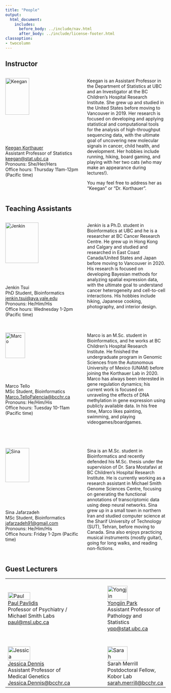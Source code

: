 ```yaml
---
title: "People"
output:
  html_document:
    includes:
      before_body: ../include/nav.html
      after_body: ../include/license-footer.html
classoption:
- twocolumn
---
```



## Instructor

:::: {style="display: grid; grid-template-columns: 1fr 1fr; grid-column-gap: 10px;"}

::: {}
![Keegan](peoplePics/Keegan_shot.jpg){width=55%}
<br>[Keegan Korthauer](https://kkorthauer.org/)
<br>Assistant Professor of Statistics
<br><keegan@stat.ubc.ca>
<br>Pronouns: She/Her/Hers
<br>Office hours: Thursday 11am-12pm (Pacific time)
:::


::: {}
Keegan is an Assistant Professor in the Department of Statistics at UBC and an Investigator at the BC Children's Hospital Research Institute. She grew up and studied in the United States before moving to Vancouver in 2019. Her research is focused on developing and applying statistical and computational tools for the analysis of high-throughput sequencing data, with the ultimate goal of uncovering new molecular signals in cancer, child health, and development. Her hobbies include running, hiking, board gaming, and playing with her two cats (who may make an appearance during lectures!). 

You may feel free to address her as "Keegan" or "Dr. Korthauer". 
:::

::::



## Teaching Assistants 

:::: {style="display: grid; grid-template-columns: 1fr 1fr; grid-column-gap: 10px;"}

::: {}
![Jenkin](peoplePics/jenkinTsui.jpg){width=65%}
<br>Jenkin Tsui
<br>PhD Student, Bioinformatics
<br><jenkin.tsui@aya.yale.edu>
<br>Pronouns: He/Him/His
<br>Office hours: Wednesday 1-2pm (Pacific time)  
:::


::: {}
Jenkin is a Ph.D. student in Bioinformatics at UBC and he is a researcher at BC Cancer Research Centre. He grew up in Hong Kong and Calgary and studied and researched in East Coast Canada/United States and Japan before moving to Vancouver in 2020. His research is focused on developing Bayesian methods for analyzing spatial expression data, with the ultimate goal to understand cancer heterogeneity and cell-to-cell interactions. His hobbies include hiking, Japanese cooking, photography, and interior design.
:::

::::

&nbsp;

:::: {style="display: grid; grid-template-columns: 1fr 1fr; grid-column-gap: 10px;"}

::: {}
![Marco](peoplePics/marcoTello.jpg){width=50%}
<br>Marco Tello
<br>MSc Student, Bioinformatics
<br><Marco.TelloPalencia@bcchr.ca>
<br>Pronouns: He/Him/His
<br>Office hours: Tuesday 10-11am (Pacific time)
:::


::: {}
Marco is an M.Sc. student in Bioinformatics, and he works at BC Children's Hospital Research Institute. He finished the undergraduate program in Genomic Sciences from the Autonomous University of Mexico (UNAM) before joining the Korthauer Lab in 2020. Marco has always been interested in gene regulation dynamics; his current work is focused on unraveling the effects of DNA methylation in gene expression using publicly available data. In his free time, Marco likes painting, swimming, and playing videogames/boardgames.
:::

::::


&nbsp;

:::: {style="display: grid; grid-template-columns: 1fr 1fr; grid-column-gap: 10px;"}

::: {}
![Sina](peoplePics/sinaJ2.png){width=55%}
<br>Sina Jafarzadeh
<br>MSc Student, Bioinformatics
<br><jafarzadeh91@gmail.com>
<br>Pronouns: He/Him/His
<br>Office hours: Friday 1-2pm (Pacific time)
:::


::: {}
Sina is an M.Sc. student in Bioinformatics and recently defended his M.Sc. thesis under the supervision of Dr. Sara Mostafavi at BC Children's Hospital Research Institute. He is currently working as a research assistant in Michael Smith Genome Sciences Centre, focusing on generating the functional annotations of transcriptomic data using deep neural networks. Sina grew up in a small town in northern Iran and studied computer science at the Sharif University of Technology (SUT), Tehran, before moving to Canada. Sina also enjoys practicing musical instruments (mostly guitar), going for long walks, and reading non-fictions.
:::


::::

## Guest Lecturers
|  |   |  |
|---------------|---------------|---------------|
| <br> ![Paul](peoplePics/paulPavlidis.jpg){width=60%} <br> [Paul Pavlidis](https://pavlab.msl.ubc.ca/) <br> Professor of Psychiatry / Michael Smith Labs <paul@msl.ubc.ca> <br> &nbsp; | | <br> ![Yongjin](peoplePics/youngjinPark.png){width=60%} <br> [Yongjin Park](https://ypark.github.io/) <br> Assistant Professor of Pathology and Statistics <br> <ypp@stat.ubc.ca> <br> &nbsp; |
 | <br> ![Jessica](peoplePics/jessicaDennis.jpg){width=60%} <br> [Jessica Dennis](www.dennislab.ca) <br> Assistant Professor of Medical Genetics <br> <Jessica.Dennis@bcchr.ca> | | <br> ![Sarah](peoplePics/sarahMerrill.jpg){width=60%} <br> Sarah Merrill <br> Postdoctoral Fellow, Kobor Lab  <br> <sarah.merrill@bcchr.ca> |

